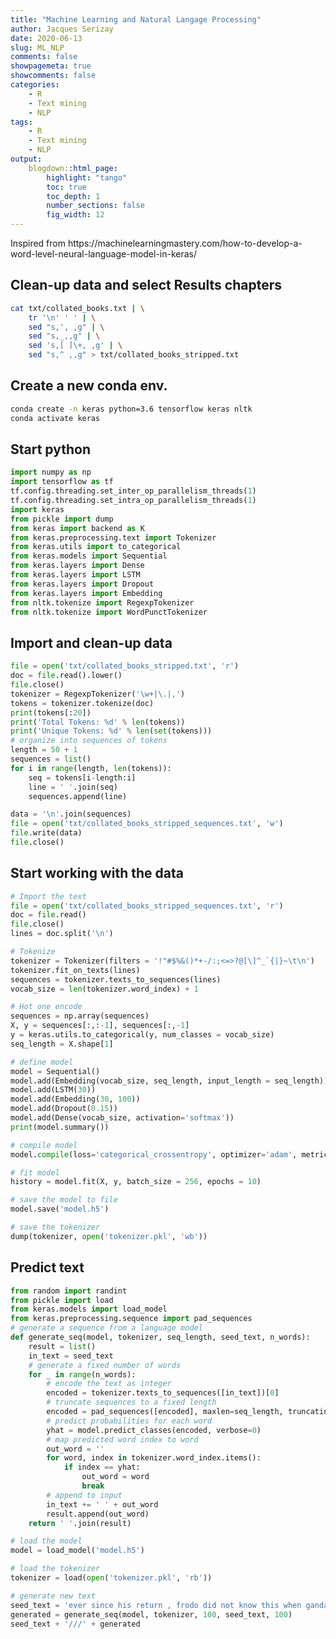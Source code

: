 ```yaml
---
title: "Machine Learning and Natural Langage Processing"
author: Jacques Serizay
date: 2020-06-13
slug: ML_NLP
comments: false
showpagemeta: true
showcomments: false
categories:
    - R
    - Text mining
    - NLP
tags:
    - R
    - Text mining
    - NLP
output:
    blogdown::html_page:
        highlight: "tango" 
        toc: true
        toc_depth: 1
        number_sections: false
        fig_width: 12
---
```


Inspired from https://machinelearningmastery.com/how-to-develop-a-word-level-neural-language-model-in-keras/

## Clean-up data and select Results chapters

```sh
cat txt/collated_books.txt | \
    tr '\n' ' ' | \
    sed "s,', ,g" | \
    sed "s,_,,g" | \
    sed 's,[ ]\+, ,g' | \
    sed "s,^ ,,g" > txt/collated_books_stripped.txt
```

## Create a new conda env.

```sh
conda create -n keras python=3.6 tensorflow keras nltk
conda activate keras
```

## Start python

```py
import numpy as np
import tensorflow as tf
tf.config.threading.set_inter_op_parallelism_threads(1)
tf.config.threading.set_intra_op_parallelism_threads(1)
import keras
from pickle import dump
from keras import backend as K
from keras.preprocessing.text import Tokenizer
from keras.utils import to_categorical
from keras.models import Sequential
from keras.layers import Dense
from keras.layers import LSTM
from keras.layers import Dropout
from keras.layers import Embedding
from nltk.tokenize import RegexpTokenizer
from nltk.tokenize import WordPunctTokenizer
```

## Import and clean-up data

```py
file = open('txt/collated_books_stripped.txt', 'r')
doc = file.read().lower()
file.close()
tokenizer = RegexpTokenizer('\w+|\.|,')
tokens = tokenizer.tokenize(doc)
print(tokens[:20])
print('Total Tokens: %d' % len(tokens))
print('Unique Tokens: %d' % len(set(tokens)))
# organize into sequences of tokens
length = 50 + 1
sequences = list()
for i in range(length, len(tokens)):
    seq = tokens[i-length:i]
    line = ' '.join(seq)
    sequences.append(line)

data = '\n'.join(sequences)
file = open('txt/collated_books_stripped_sequences.txt', 'w')
file.write(data)
file.close()
```

## Start working with the data

```py
# Import the text
file = open('txt/collated_books_stripped_sequences.txt', 'r')
doc = file.read()
file.close()
lines = doc.split('\n')

# Tokenize
tokenizer = Tokenizer(filters = '!"#$%&()*+-/:;<=>?@[\]^_`{|}~\t\n')
tokenizer.fit_on_texts(lines)
sequences = tokenizer.texts_to_sequences(lines)
vocab_size = len(tokenizer.word_index) + 1

# Hot one encode
sequences = np.array(sequences)
X, y = sequences[:,:-1], sequences[:,-1]
y = keras.utils.to_categorical(y, num_classes = vocab_size)
seq_length = X.shape[1]

# define model
model = Sequential()
model.add(Embedding(vocab_size, seq_length, input_length = seq_length))
model.add(LSTM(30))
model.add(Embedding(30, 100))
model.add(Dropout(0.15))
model.add(Dense(vocab_size, activation='softmax'))
print(model.summary())

# compile model
model.compile(loss='categorical_crossentropy', optimizer='adam', metrics=['accuracy'])

# fit model
history = model.fit(X, y, batch_size = 256, epochs = 10)

# save the model to file
model.save('model.h5')

# save the tokenizer
dump(tokenizer, open('tokenizer.pkl', 'wb'))
```

## Predict text

```py
from random import randint
from pickle import load
from keras.models import load_model
from keras.preprocessing.sequence import pad_sequences
# generate a sequence from a language model
def generate_seq(model, tokenizer, seq_length, seed_text, n_words):
    result = list()
    in_text = seed_text
    # generate a fixed number of words
    for _ in range(n_words):
        # encode the text as integer
        encoded = tokenizer.texts_to_sequences([in_text])[0]
        # truncate sequences to a fixed length
        encoded = pad_sequences([encoded], maxlen=seq_length, truncating='pre')
        # predict probabilities for each word
        yhat = model.predict_classes(encoded, verbose=0)
        # map predicted word index to word
        out_word = ''
        for word, index in tokenizer.word_index.items():
            if index == yhat:
                out_word = word
                break
        # append to input
        in_text += ' ' + out_word
        result.append(out_word)
    return ' '.join(result)

# load the model
model = load_model('model.h5')

# load the tokenizer
tokenizer = load(open('tokenizer.pkl', 'rb'))

# generate new text
seed_text = 'ever since his return , frodo did not know this when gandalf arrived . But the mountains were close and pippin could not abandon merry there '
generated = generate_seq(model, tokenizer, 100, seed_text, 100)
seed_text + '///' + generated
```
